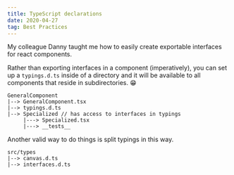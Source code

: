 ```yaml
---
title: TypeScript declarations
date: 2020-04-27
tag: Best Practices
---
```


My colleague Danny taught me how to easily create exportable interfaces for react components.

Rather than exporting interfaces in a component (imperatively), you can set up a `typings.d.ts` inside of a directory
and it will be available to all components that reside in subdirectories. 😁

```text
GeneralComponent
|--> GeneralComponent.tsx
|--> typings.d.ts
|--> Specialized // has access to interfaces in typings
     |---> Specialized.tsx
     |---> __tests__
```

Another valid way to do things is split typings in this way.

```text
src/types
|--> canvas.d.ts
|--> interfaces.d.ts
```
